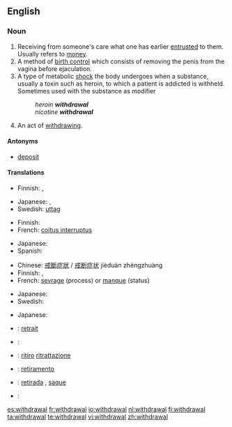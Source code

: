 ==English==
{{wikipedia}}

===Noun===
{{en-noun}}

# Receiving from someone's care what one has earlier [[entrusted]] to them.  Usually refers to [[money]].
# A method of [[birth control]] which consists of removing the penis from the vagina before ejaculation.
# A type of metabolic [[shock]] the body undergoes when a substance, usually a toxin such as heroin, to which a patient is addicted is withheld. Sometimes used with the substance as modifier
#: ''heroin '''withdrawal'''''
#: ''nicotine '''withdrawal'''''
# An act of [[withdraw]]ing.

====Antonyms====
* {{sense|receiving from someone's care}} [[deposit]]

====Translations====
{{trans-top|receiving from someone's care what one has earlier entrusted to them}}
* Finnish: {{t-|fi|nosto}} {{qualifier|money from a bank}}, {{t-|fi|otto}} {{qualifier|money from a bank}}
{{trans-mid}}
* Japanese: {{t|ja|sc=Jpan|引き出し|tr=hikidashi}}, {{t|ja|sc=Jpan|出金|tr=shukkin}}
*Swedish: [[uttag]] {{c}} {{qualifier|money from a bank}}
{{trans-bottom}}

{{trans-top|a method of birth control}}
* Finnish: {{t-|fi|keskeytetty yhdyntä}}
* French: [[coïtus interruptus]]
{{trans-mid}}
* Japanese: {{t|ja|sc=Jpan|膣外射精|tr=chitsugai-shasei}}
* Spanish: {{t-|es|coitus interruptus}}
{{trans-bottom}}

{{trans-top|a type of metabolic shock}}
* Chinese: [[戒斷症狀]] / [[戒断症状]] jièduàn zhèngzhuàng 
* Finnish: {{t-|fi|vierotusoireet|p}}, {{t-|fi|vieroitus}}
* French: [[sevrage]] {{m}} (process) or [[manque]] {{m}} (status)
{{trans-mid}}
* Japanese: {{t|ja|sc=Jpan|禁断症状|tr=きんだんしょうじょう, kindan-shōjō}}
* Swedish: {{t+|sv|abstinens|c}}
{{trans-bottom}}

{{trans-top|an act of withdrawing}}
{{trans-mid}}
* Japanese: {{t|ja|sc=Jpan|引き出し|tr=ひきだし, hikidashi}}
{{trans-bottom}}

{{checktrans-top}}
*{{ttbc|French}}: [[retrait]] {{m}}
*{{ttbc|Greek}}: {{t|el|απόσυρση|f|sc=Grek}}
*{{ttbc|Italian}}: [[ritiro]] [[ritrattazione]]
*{{ttbc|Interlingua}}: [[retiramento]]
{{checktrans-mid}}
*{{ttbc|Portuguese}}: [[retirada]] {{f}}, [[saque]] {{m}}
*{{ttbc|Spanish}}: {{t-|es|retirada}}
{{checktrans-bottom}}

[[es:withdrawal]]
[[fr:withdrawal]]
[[io:withdrawal]]
[[nl:withdrawal]]
[[fi:withdrawal]]
[[ta:withdrawal]]
[[te:withdrawal]]
[[vi:withdrawal]]
[[zh:withdrawal]]